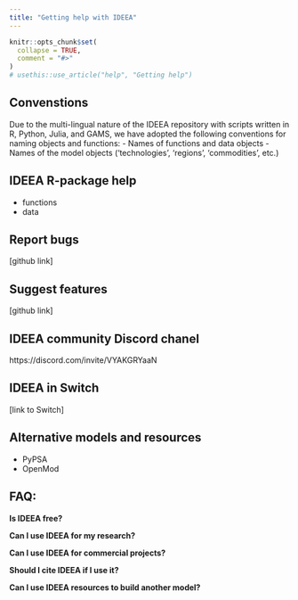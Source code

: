 ```yaml
---
title: "Getting help with IDEEA"
---
```


```r
knitr::opts_chunk$set(
  collapse = TRUE,
  comment = "#>"
)
# usethis::use_article("help", "Getting help")
```

## Convenstions
Due to the multi-lingual nature of the IDEEA repository with scripts written in R, Python, Julia, and GAMS, we have adopted the following conventions for naming objects and functions:
- Names of functions and data objects
- Names of the model objects ('technologies', 'regions', 'commodities', etc.)

## IDEEA R-package help
- functions  
- data  

## Report bugs
[github link]

## Suggest features
[github link]

## IDEEA community Discord chanel
https://discord.com/invite/VYAKGRYaaN  

## IDEEA in Switch
[link to Switch]

## Alternative models and resources
* PyPSA
* OpenMod

## FAQ:

**Is IDEEA free?**

**Can I use IDEEA for my research?**

**Can I use IDEEA for commercial projects?**

**Should I cite IDEEA if I use it?**

**Can I use IDEEA resources to build another model?**

